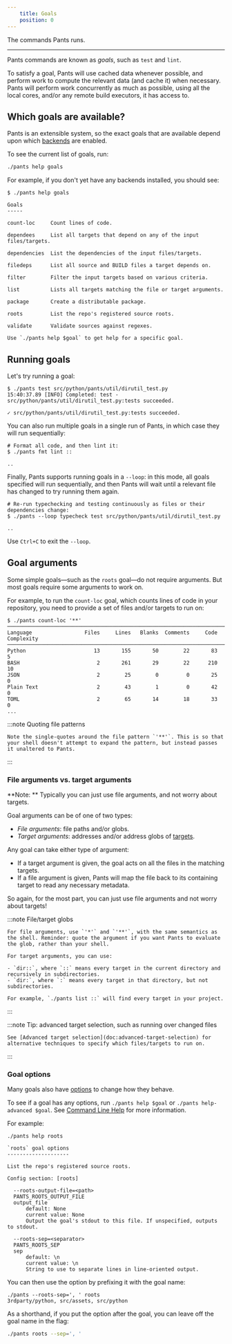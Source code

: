 ```yaml
---
    title: Goals
    position: 0
---
```



The commands Pants runs.

---

Pants commands are known as _goals_, such as `test` and `lint`.

To satisfy a goal, Pants will use cached data whenever possible, and perform work to compute the relevant data (and cache it) when necessary. Pants will perform work concurrently as much as possible, using all the local cores, and/or any remote build executors, it has access to.

## Which goals are available?

Pants is an extensible system, so the exact goals that are available depend upon which [backends](doc:enabling-backends) are enabled.

To see the current list of goals, run:

```bash
./pants help goals
```

For example, if you don't yet have any backends installed, you should see:

```text title="Shell"
$ ./pants help goals

Goals
-----

count-loc     Count lines of code.

dependees     List all targets that depend on any of the input files/targets.

dependencies  List the dependencies of the input files/targets.

filedeps      List all source and BUILD files a target depends on.

filter        Filter the input targets based on various criteria.

list          Lists all targets matching the file or target arguments.

package       Create a distributable package.

roots         List the repo's registered source roots.

validate      Validate sources against regexes.

Use `./pants help $goal` to get help for a specific goal.
```

## Running goals

Let's try running a goal:

```text title="Shell"
$ ./pants test src/python/pants/util/dirutil_test.py
15:40:37.89 [INFO] Completed: test - src/python/pants/util/dirutil_test.py:tests succeeded.

✓ src/python/pants/util/dirutil_test.py:tests succeeded.
```

You can also run multiple goals in a single run of Pants, in which case they will run sequentially:

```text title="text"
# Format all code, and then lint it:
$ ./pants fmt lint ::

..
```

Finally, Pants supports running goals in a `--loop`: in this mode, all goals specified will run sequentially, and then Pants will wait until a relevant file has changed to try running them again.

```text title="text"
# Re-run typechecking and testing continuously as files or their dependencies change:
$ ./pants --loop typecheck test src/python/pants/util/dirutil_test.py

..
```

Use `Ctrl+C` to exit the `--loop`.

## Goal arguments

Some simple goals—such as the `roots` goal—do not require arguments. But most goals require some arguments to work on.

For example, to run the `count-loc` goal, which counts lines of code in your repository, you need to provide a set of files and/or targets to run on:

```text title="Shell"
$ ./pants count-loc '**'
───────────────────────────────────────────────────────────────────────────────
Language                 Files     Lines   Blanks  Comments     Code Complexity
───────────────────────────────────────────────────────────────────────────────
Python                      13       155       50        22       83          5
BASH                         2       261       29        22      210         10
JSON                         2        25        0         0       25          0
Plain Text                   2        43        1         0       42          0
TOML                         2        65       14        18       33          0
...
```

:::note Quoting file patterns

    Note the single-quotes around the file pattern `'**'`. This is so that your shell doesn't attempt to expand the pattern, but instead passes it unaltered to Pants.

:::

### File arguments vs. target arguments

**Note: ** Typically you can just use file arguments, and not worry about targets.

Goal arguments can be of one of two types:

- _File arguments_: file paths and/or globs.
- _Target arguments_: addresses and/or address globs of [targets](doc:targets).

Any goal can take either type of argument:

- If a target argument is given, the goal acts on all the files in the matching targets.
- If a file argument is given, Pants will map the file back to its containing target to read any necessary metadata.

So again, for the most part, you can just use file arguments and not worry about targets!

:::note File/target globs

    For file arguments, use `'*'` and `'**'`, with the same semantics as the shell. Reminder: quote the argument if you want Pants to evaluate the glob, rather than your shell.

    For target arguments, you can use:

    - `dir::`, where `::` means every target in the current directory and recursively in subdirectories.
    - `dir:`, where `:` means every target in that directory, but not subdirectories.

    For example, `./pants list ::` will find every target in your project.

:::

:::note Tip: advanced target selection, such as running over changed files

    See [Advanced target selection](doc:advanced-target-selection) for alternative techniques to specify which files/targets to run on.

:::

### Goal options

Many goals also have [options](doc:options) to change how they behave.

To see if a goal has any options, run `./pants help $goal` or `./pants help-advanced $goal`. See [Command Line Help](doc:getting-help) for more information.

For example:

```
./pants help roots

`roots` goal options
--------------------

List the repo's registered source roots.

Config section: [roots]

  --roots-output-file=<path>
  PANTS_ROOTS_OUTPUT_FILE
  output_file
      default: None
      current value: None
      Output the goal's stdout to this file. If unspecified, outputs to stdout.

  --roots-sep=<separator>
  PANTS_ROOTS_SEP
  sep
      default: \n
      current value: \n
      String to use to separate lines in line-oriented output.
```

You can then use the option by prefixing it with the goal name:

```
./pants --roots-sep=', ' roots
3rdparty/python, src/assets, src/python
```

As a shorthand, if you put the option after the goal, you can leave off the goal name in the flag:

```bash
./pants roots --sep=', '
```
